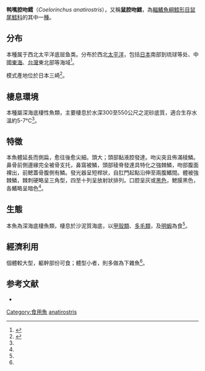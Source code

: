 {{Speciesbox
| name = 鸭嘴腔吻鳕
| image = FMIB_41153_Coelorhynchus_anatirostris_Jordan_%26_Gilbert,_new_species.jpeg
| status = NE
| status_system = IUCN3.1
| genus = Coelorinchus
| species = anatirostris
| binomial_authority = Jordan & Gilbert, 1904
| synonyms = 
}}
'''鸭嘴腔吻鳕'''（''Coelorinchus anatirostris''），又稱'''鼠腔吻鱈'''，為[[輻鰭魚綱|輻鰭魚綱]][[鱈形目|鱈形目]][[鼠尾鱈科|鼠尾鱈科]]的其中一[[種|種]]。

==分布==
本種属于西北太平洋底层鱼类。分布於西北[[太平洋|太平洋]]，包括[[日本|日本]]南部到琉球等处、中國[[東海|東海]]、[[台灣|台灣]]東北部等海域<ref name='id6820'>{{cite web| url =http://www.bioinfo.cn/db05/BjdwSpecies.php?action=view&id=6820| title =鸭嘴腔吻鳕| work =《中国动物物种编目数据库》| publisher =中国科学院微生物研究所| author =中国科学院动物研究所| accessdate =2009-04-11| deadurl =yes| archiveurl =https://web.archive.org/web/20160305003917/http://www.bioinfo.cn/db05/BjdwSpecies.php?action=view&id=6820| archivedate =2016-03-05}}</ref>。

模式產地位於日本三崎<ref name=":0">{{Cite web|title=''Coelorinchus anatirostris''|url=http://fishdb.sinica.edu.tw/chi/species.php?id=381046|accessdate=2019-09-09|author=|date=|format=|work=fishdb.sinica.edu.tw|publisher=臺灣魚類資料庫|language=}}</ref>。

==棲息環境==
本種屬深海底棲性魚類，主要棲息於水深300至550公尺之泥砂底質，適合生存水溫約5-7℃<ref name=":0" />。

==特徵==
本魚體延長而側扁，愈往後愈尖細。頭大；頭部黏液腔發達。吻尖突且佈滿稜鱗。鼻骨前側邊緣完全被骨支托，鼻窩被鱗，頭部稜脊發達具特化之強棘鱗，吻部腹面裸出，前鰓蓋骨腹側有鱗。發光器呈短桿狀，自肛門起點沿伸至兩腹鰭間。體被強棘鱗，棘刺硬略呈三角型，四至十列呈放射狀排列。口腔呈灰或[[黑色|黑色]]，鰓膜黑色，各鰭略呈暗色<ref name=":0" />。

==生態==
本魚為深海底棲魚類，棲息於沙泥質海底，以[[甲殼類|甲殼類]]、[[多毛類|多毛類]]，及[[明蝦|明蝦]]為食<ref name=":0" />。

==經濟利用==
個體較大型，軀幹部份可食；體型小者，則多做為下雜魚<ref name=":0" />。

==参考文献==
{{Wikispecies|Coelorhynchus anatirostris}}
{{reflist}}
*
{{Taxonbar|from=Q2590522}}

[[Category:食用魚|Category:食用魚]]
[[Category:腔吻鱈屬|anatirostris]]